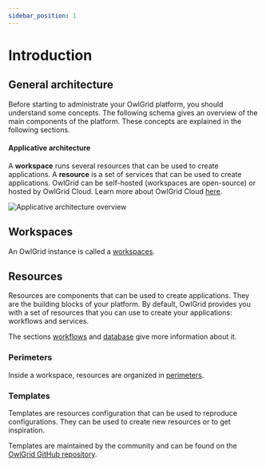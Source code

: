 ```yaml
---
sidebar_position: 1
---
```


# Introduction

## General architecture

Before starting to administrate your OwlGrid platform, you should understand some concepts. The following schema gives an overview of the main components of the platform. These concepts are explained in the following sections.


#### Applicative architecture

A **workspace** runs several resources that can be used to create applications. A **resource** is a set of services that can be used to create applications. OwlGrid can be self-hosted (workspaces are open-source) or hosted by OwlGrid Cloud. Learn more about OwlGrid Cloud [here](/docs/general/hosting/cloud).

![Applicative architecture overview](/img/general/concepts/introduction/applicative.jpg)


## Workspaces

An OwlGrid instance is called a [workspaces](/docs/general/concepts/workspaces). 

## Resources

Resources are components that can be used to create applications. They are the building blocks of your platform. By default, OwlGrid provides you with a set of resources that you can use to create your applications: workflows and services.

The sections [workflows](/docs/resources/workflows/introduction) and [database](/docs/resources/database/introduction) give more information about it.

### Perimeters

Inside a workspace, resources are organized in [perimeters](/docs/general/concepts/perimeters).

### Templates

Templates are resources configuration that can be used to reproduce configurations. They can be used to create new resources or to get inspiration.

Templates are maintained by the community and can be found on the [OwlGrid GitHub repository](https://github.com/owlgrid/templates).